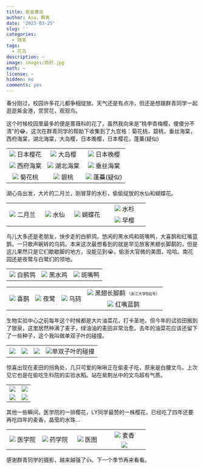 ```yaml
---
title: 紫金春日
author: Asa，群青
date: '2023-03-25'
slug: ''
categories:
  - 随笔
tags:
  - 花鸟
description: ~
image: images/西府.jpg
math: ~
license: ~
hidden: no
comments: yes
---
```

春分刚过，校园许多花儿都争相绽放。天气还是有点冷，但还是想跟群青同学一起逛逛紫金港，赏赏花，观观鸟。

这个时候校园里最多的便是蔷薇科的花了，虽然我向来是”桃李杏梅樱，傻傻分不清”的😂，这次在群青同学的帮助下收集到了九宫格：菊花桃，碧桃，垂丝海棠，西府海棠，湖北海棠，大岛樱，日本晚樱，日本樱花，蓬蘽(疑似)

<table >
    <tr>
        <td ><center><img src="images/早樱.jpg"> 日本樱花 </center></td>
        <td ><center><img src="images/大岛樱.jpg"> 大岛樱 </center></td>
        <td ><center><img src="images/晚樱.jpg"> 日本晚樱 </center></td>
    </tr>
    <tr>
        <td ><center><img src="images/西府.jpg"> 西府海棠 </center></td>
        <td ><center><img src="images/湖北.jpg"> 湖北海棠 </center></td>
        <td ><center><img src="images/垂丝.jpg"> 垂丝海棠 </center></td>
    </tr>
    <tr>
        <td ><center><img src="images/菊花桃.jpg"> 菊花桃 </center></td>
        <td ><center><img src="images/碧桃.jpg"> 碧桃 </center></td>
        <td ><center><img src="images/蓬蘽.jpg"> 蓬蘽(疑似) </center></td>
    </tr>
</table>


湖心岛出发，大片的二月兰，刚冒芽的水杉，偷偷绽放的水仙和蝴蝶花。
<table >
    <tr>
        <td rowspan=2 width="23%"><center><img src="images/二月兰.jpg"> 二月兰 </center></td>
        <td rowspan=2 width="23%"><center><img src="images/水仙.jpg"> 水仙 </center></td>
        <td rowspan=2 width="23%"><center><img src="images/蝴蝶花.jpg"> 蝴蝶花 </center></td>
        <td width="30%"><center><img src="images/水杉.jpg"> 水杉 </center></td>
    </tr>
    <tr>
        <td width="30%"><center><img src="images/39.jpg"> 早樱 </center></td>
    </tr>
</table>


鸟儿大多还是老朋友，快步走的白鹡鸰，悠闲的黑水鸡和斑嘴鸭，大喜鹊和红嘴蓝鹊，一只歌声婉转的乌鸫。本来这次最想看到的就是罕见旅客黑翅长脚鹬的，但是这儿果然只是它们歇歇脚的地方，没能见到😭，偷浙大官微的美图，哈哈。南花园还是夜鹭与白鹭们的领地。
<table >
    <tr>
        <td ><center><img src="images/白鹡鸰.jpg"> 白鹡鸰 </center></td>
        <td ><center><img src="images/黑水鸡.jpg"> 黑水鸡 </center></td>
        <td ><center><img src="images/斑嘴鸭.jpg"> 斑嘴鸭 </center></td>
    </tr>
</table>
<table >
    <tr>
        <td rowspan=2><center><img src="images/喜鹊.jpg"> 喜鹊 </center></td>
        <td rowspan=2><center><img src="images/夜鹭.jpg"> 夜鹭 </center></td>
        <td rowspan=2><center><img src="images/乌鸫.jpg"> 乌鸫 </center></td>
        <td ><center><img src="images/黑翅长脚鹬.jpeg"> 黑翅长脚鹬 <font size="1px">（浙江大学B站号）</font> </center></td>
    </tr>
    <tr>
        <td ><center><img src="images/红嘴蓝鹊.jpg"> 红嘴蓝鹊 </center></td>
    </tr>
</table>

生物实验中心之前每年这个时候都是大片油菜花，打卡圣地，但今年的试验田搬到了银泉，这里居然种满了麦子，绿油油的麦田非常治愈。去年的油菜花应该还留下了一些种子，这个我叫做单双子叶的碰撞。

<table >
    <tr>
        <td ><center><img src="images/麦.jpg"> </center></td>
        <td ><center><img src="images/麦2.jpg"> </center></td>
        <td ><center><img src="images/麦田.jpg"> </center></td>
        <td ><center><img src="images/单双子叶碰撞2.jpg">单双子叶的碰撞 </center></td>
    </tr>
</table>

惊喜出现在麦田的拐角处，几只可爱的啾啾正在偷麦子吃，原来是白腰文鸟，上次见它也是在偷吃生科院的实验水稻。站在紫荆丛中的文鸟超有气质。

<table >
    <tr>
        <td ><center><img src="images/白腰文鸟.jpg"> </center></td>
        <td ><center><img src="images/白腰文鸟6.jpg"> </center></td>
    </tr>
    <tr>
        <td ><center><img src="images/白腰文鸟2.jpg"> </center></td>
        <td ><center><img src="images/白腰文鸟4.jpg"> </center></td>
    </tr>
</table>

其他一些瞬间，医学院的一排樱花，LY同学最赞的一株樱花，已经吃了四年还要再吃四年的麦香，晶莹的水珠…

<table >
    <tr>
        <td rowspan=2 width="23%"><center><img src="images/医学院.jpg"> 医学院 </center></td>
        <td rowspan=2 width="23%"><center><img src="images/药学院.jpg"> 药学院 </center></td>
        <td rowspan=2 width="23%"><center><img src="images/医图.jpg"> 医图 </center></td>
        <td width="30%"><center><img src="images/麦香.jpg"> 麦香 </center></td>
    </tr>
    <tr>
        <td width="30%"><center><img src="images/露珠.jpg">  </center></td>
    </tr>
</table>

感谢群青同学的摄影，越来越强了👍。下一个季节再来看看。